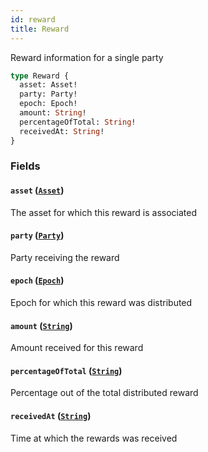 ```yaml
---
id: reward
title: Reward
---
```



Reward information for a single party

```graphql
type Reward {
  asset: Asset!
  party: Party!
  epoch: Epoch!
  amount: String!
  percentageOfTotal: String!
  receivedAt: String!
}
```


### Fields

#### `asset` ([`Asset`](/docs/mainnet/graphql/objects/asset))

The asset for which this reward is associated


#### `party` ([`Party`](/docs/mainnet/graphql/objects/party))

Party receiving the reward


#### `epoch` ([`Epoch`](/docs/mainnet/graphql/objects/epoch))

Epoch for which this reward was distributed


#### `amount` ([`String`](/docs/mainnet/graphql/scalars/string))

Amount received for this reward


#### `percentageOfTotal` ([`String`](/docs/mainnet/graphql/scalars/string))

Percentage out of the total distributed reward


#### `receivedAt` ([`String`](/docs/mainnet/graphql/scalars/string))

Time at which the rewards was received




